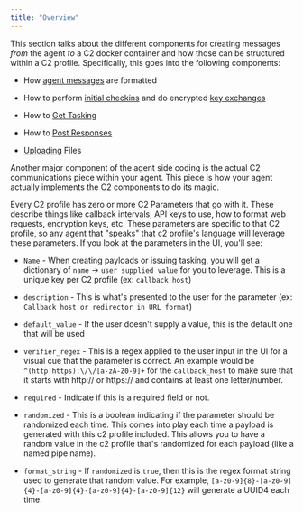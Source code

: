 ```yaml
---
title: "Overview"
---
```


This section talks about the different components for creating messages *from* the agent *to* a C2 docker container and how those can be structured within a C2 profile. Specifically, this goes into the following components:

* How [agent messages](/Mythic_docs/customizing/payload-type-development/create_tasking/agent-side-coding/agent-message-format) are formatted

* How to perform [initial checkins](/Mythic_docs/customizing/payload-type-development/create_tasking/agent-side-coding/initial-checkin) and do encrypted [key exchanges](/Mythic_docs/customizing/payload-type-development/create_tasking/agent-side-coding/initial-checkin#encrypted-key-exchange-checkins)

* How to [Get Tasking](/Mythic_docs/customizing/payload-type-development/create_tasking/agent-side-coding/action_get_tasking)

* How to [Post Responses](/Mythic_docs/customizing/payload-type-development/create_tasking/agent-side-coding/action-post_response)

* [Uploading](/Mythic_docs/customizing/hooking-features/action-upload) Files

Another major component of the agent side coding is the actual C2 communications piece within your agent. This piece is how your agent actually implements the C2 components to do its magic.

Every C2 profile has zero or more C2 Parameters that go with it. These describe things like callback intervals, API keys to use, how to format web requests, encryption keys, etc. These parameters are specific to that C2 profile, so any agent that "speaks" that c2 profile's language will leverage these parameters. If you look at the parameters in the UI, you'll see:

* `Name` - When creating payloads or issuing tasking, you will get a dictionary of `name` -> `user supplied value` for you to leverage. This is a unique key per C2 profile (ex: `callback_host`)

* `description` - This is what's presented to the user for the parameter (ex: `Callback host or redirector in URL format`)

* `default_value` - If the user doesn't supply a value, this is the default one that will be used

* `verifier_regex` - This is a regex applied to the user input in the UI for a visual cue that the parameter is correct. An example would be `^(http|https):\/\/[a-zA-Z0-9]+` for the `callback_host` to make sure that it starts with http\:// or https\:// and contains at least one letter/number.

* `required` - Indicate if this is a required field or not.

* `randomized` - This is a boolean indicating if the parameter should be randomized each time. This comes into play each time a payload is generated with this c2 profile included. This allows you to have a random value in the c2 profile that's randomized for each payload (like a named pipe name).

* `format_string` - If `randomized` is `true`, then this is the regex format string used to generate that random value. For example, `[a-z0-9]{8}-[a-z0-9]{4}-[a-z0-9]{4}-[a-z0-9]{4}-[a-z0-9]{12}` will generate a UUID4 each time.
